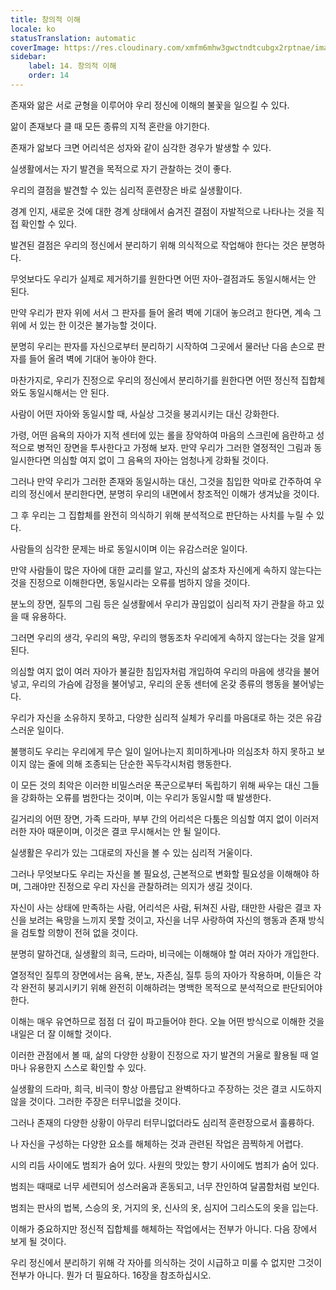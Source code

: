 ```yaml
---
title: 창의적 이해
locale: ko
statusTranslation: automatic
coverImage: https://res.cloudinary.com/xmfm6mhw3gwctndtcubgx2rptnae/image/upload/v1741354419/small_cover_la_gran_rebelion_28716e29d2.webp
sidebar:
    label: 14. 창의적 이해
    order: 14
---
```

존재와 앎은 서로 균형을 이루어야 우리 정신에 이해의 불꽃을 일으킬 수 있다.

앎이 존재보다 클 때 모든 종류의 지적 혼란을 야기한다.

존재가 앎보다 크면 어리석은 성자와 같이 심각한 경우가 발생할 수 있다.

실생활에서는 자기 발견을 목적으로 자기 관찰하는 것이 좋다.

우리의 결점을 발견할 수 있는 심리적 훈련장은 바로 실생활이다.

경계 인지, 새로운 것에 대한 경계 상태에서 숨겨진 결점이 자발적으로 나타나는 것을 직접 확인할 수 있다.

발견된 결점은 우리의 정신에서 분리하기 위해 의식적으로 작업해야 한다는 것은 분명하다.

무엇보다도 우리가 실제로 제거하기를 원한다면 어떤 자아-결점과도 동일시해서는 안 된다.

만약 우리가 판자 위에 서서 그 판자를 들어 올려 벽에 기대어 놓으려고 한다면, 계속 그 위에 서 있는 한 이것은 불가능할 것이다.

분명히 우리는 판자를 자신으로부터 분리하기 시작하여 그곳에서 물러난 다음 손으로 판자를 들어 올려 벽에 기대어 놓아야 한다.

마찬가지로, 우리가 진정으로 우리의 정신에서 분리하기를 원한다면 어떤 정신적 집합체와도 동일시해서는 안 된다.

사람이 어떤 자아와 동일시할 때, 사실상 그것을 붕괴시키는 대신 강화한다.

가령, 어떤 음욕의 자아가 지적 센터에 있는 롤을 장악하여 마음의 스크린에 음란하고 성적으로 병적인 장면을 투사한다고 가정해 보자. 만약 우리가 그러한 열정적인 그림과 동일시한다면 의심할 여지 없이 그 음욕의 자아는 엄청나게 강화될 것이다.

그러나 만약 우리가 그러한 존재와 동일시하는 대신, 그것을 침입한 악마로 간주하여 우리의 정신에서 분리한다면, 분명히 우리의 내면에서 창조적인 이해가 생겨났을 것이다.

그 후 우리는 그 집합체를 완전히 의식하기 위해 분석적으로 판단하는 사치를 누릴 수 있다.

사람들의 심각한 문제는 바로 동일시이며 이는 유감스러운 일이다.

만약 사람들이 많은 자아에 대한 교리를 알고, 자신의 삶조차 자신에게 속하지 않는다는 것을 진정으로 이해한다면, 동일시라는 오류를 범하지 않을 것이다.

분노의 장면, 질투의 그림 등은 실생활에서 우리가 끊임없이 심리적 자기 관찰을 하고 있을 때 유용하다.

그러면 우리의 생각, 우리의 욕망, 우리의 행동조차 우리에게 속하지 않는다는 것을 알게 된다.

의심할 여지 없이 여러 자아가 불길한 침입자처럼 개입하여 우리의 마음에 생각을 불어넣고, 우리의 가슴에 감정을 불어넣고, 우리의 운동 센터에 온갖 종류의 행동을 불어넣는다.

우리가 자신을 소유하지 못하고, 다양한 심리적 실체가 우리를 마음대로 하는 것은 유감스러운 일이다.

불행히도 우리는 우리에게 무슨 일이 일어나는지 희미하게나마 의심조차 하지 못하고 보이지 않는 줄에 의해 조종되는 단순한 꼭두각시처럼 행동한다.

이 모든 것의 최악은 이러한 비밀스러운 폭군으로부터 독립하기 위해 싸우는 대신 그들을 강화하는 오류를 범한다는 것이며, 이는 우리가 동일시할 때 발생한다.

길거리의 어떤 장면, 가족 드라마, 부부 간의 어리석은 다툼은 의심할 여지 없이 이러저러한 자아 때문이며, 이것은 결코 무시해서는 안 될 일이다.

실생활은 우리가 있는 그대로의 자신을 볼 수 있는 심리적 거울이다.

그러나 무엇보다도 우리는 자신을 볼 필요성, 근본적으로 변화할 필요성을 이해해야 하며, 그래야만 진정으로 우리 자신을 관찰하려는 의지가 생길 것이다.

자신이 사는 상태에 만족하는 사람, 어리석은 사람, 뒤쳐진 사람, 태만한 사람은 결코 자신을 보려는 욕망을 느끼지 못할 것이고, 자신을 너무 사랑하여 자신의 행동과 존재 방식을 검토할 의향이 전혀 없을 것이다.

분명히 말하건대, 실생활의 희극, 드라마, 비극에는 이해해야 할 여러 자아가 개입한다.

열정적인 질투의 장면에서는 음욕, 분노, 자존심, 질투 등의 자아가 작용하며, 이들은 각각 완전히 붕괴시키기 위해 완전히 이해하려는 명백한 목적으로 분석적으로 판단되어야 한다.

이해는 매우 유연하므로 점점 더 깊이 파고들어야 한다. 오늘 어떤 방식으로 이해한 것을 내일은 더 잘 이해할 것이다.

이러한 관점에서 볼 때, 삶의 다양한 상황이 진정으로 자기 발견의 거울로 활용될 때 얼마나 유용한지 스스로 확인할 수 있다.

실생활의 드라마, 희극, 비극이 항상 아름답고 완벽하다고 주장하는 것은 결코 시도하지 않을 것이다. 그러한 주장은 터무니없을 것이다.

그러나 존재의 다양한 상황이 아무리 터무니없더라도 심리적 훈련장으로서 훌륭하다.

나 자신을 구성하는 다양한 요소를 해체하는 것과 관련된 작업은 끔찍하게 어렵다.

시의 리듬 사이에도 범죄가 숨어 있다. 사원의 맛있는 향기 사이에도 범죄가 숨어 있다.

범죄는 때때로 너무 세련되어 성스러움과 혼동되고, 너무 잔인하여 달콤함처럼 보인다.

범죄는 판사의 법복, 스승의 옷, 거지의 옷, 신사의 옷, 심지어 그리스도의 옷을 입는다.

이해가 중요하지만 정신적 집합체를 해체하는 작업에서는 전부가 아니다. 다음 장에서 보게 될 것이다.

우리 정신에서 분리하기 위해 각 자아를 의식하는 것이 시급하고 미룰 수 없지만 그것이 전부가 아니다. 뭔가 더 필요하다. 16장을 참조하십시오.

